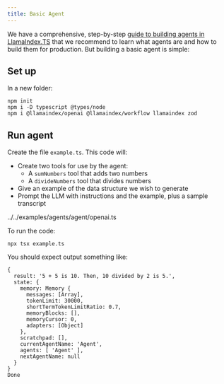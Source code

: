 ```yaml
---
title: Basic Agent 
---
```


We have a comprehensive, step-by-step [guide to building agents in LlamaIndex.TS](/typescript/framework/tutorials/agents/1_setup) that we recommend to learn what agents are and how to build them for production. But building a basic agent is simple:

## Set up

In a new folder:

```package-install
npm init
npm i -D typescript @types/node
npm i @llamaindex/openai @llamaindex/workflow llamaindex zod
```

## Run agent

Create the file `example.ts`. This code will:

- Create two tools for use by the agent:
  - A `sumNumbers` tool that adds two numbers
  - A `divideNumbers` tool that divides numbers
- Give an example of the data structure we wish to generate
- Prompt the LLM with instructions and the example, plus a sample transcript

<include cwd>../../examples/agents/agent/openai.ts</include>

To run the code:

```package-install
npx tsx example.ts
```

You should expect output something like:

```
{
  result: '5 + 5 is 10. Then, 10 divided by 2 is 5.',
  state: {
    memory: Memory {
      messages: [Array],
      tokenLimit: 30000,
      shortTermTokenLimitRatio: 0.7,
      memoryBlocks: [],
      memoryCursor: 0,
      adapters: [Object]
    },
    scratchpad: [],
    currentAgentName: 'Agent',
    agents: [ 'Agent' ],
    nextAgentName: null
  }
}
Done
```
